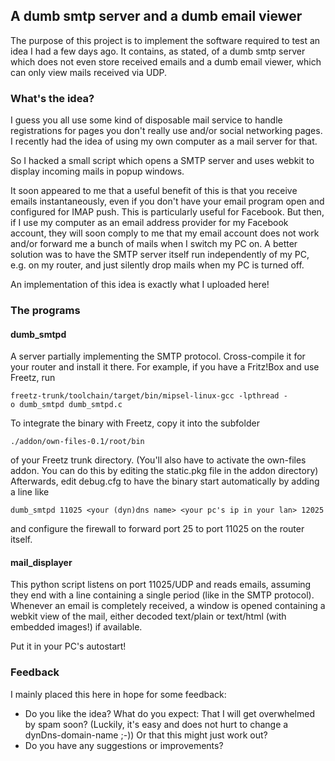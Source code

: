 == A dumb smtp server and a dumb email viewer ==
The purpose of this project is to implement the software required to test an
idea I had a few days ago. It contains, as stated, of a dumb smtp server which
does not even store received emails and a dumb email viewer, which can only
view mails received via UDP.

=== What's the idea? ===
I guess you all use some kind of disposable mail service to handle
registrations for pages you don't really use and/or social networking pages. I
recently had the idea of using my own computer as a mail server for that.

So I hacked a small script which opens a SMTP server and uses webkit to display
incoming mails in popup windows.

It soon appeared to me that a useful benefit of this is that you receive emails
instantaneously, even if you don't have your email program open and configured
for IMAP push. This is particularly useful for Facebook. But then, if I use my
computer as an email address provider for my Facebook account, they will
soon comply to me that my email account does not work and/or forward me a
bunch of mails when I switch my PC on. A better solution was to have the
SMTP server itself run independently of my PC, e.g. on my router, and just
silently drop mails when my PC is turned off.

An implementation of this idea is exactly what I uploaded here!

=== The programs ===
==== dumb_smtpd ====
A server partially implementing the SMTP protocol. Cross-compile it for your
router and install it there. For example, if you have a Fritz!Box and use Freetz,
run
 freetz-trunk/toolchain/target/bin/mipsel-linux-gcc -lpthread -o dumb_smtpd dumb_smtpd.c
To integrate the binary with Freetz, copy it into the subfolder
 ./addon/own-files-0.1/root/bin
of your Freetz trunk directory. (You'll also have to activate the own-files
addon. You can do this by editing the static.pkg file in the addon directory)
Afterwards, edit debug.cfg to have the binary start automatically by adding a line like
 dumb_smtpd 11025 <your (dyn)dns name> <your pc's ip in your lan> 12025
and configure the firewall to forward port 25 to port 11025 on the router itself.

==== mail_displayer ====
This python script listens on port 11025/UDP and reads emails, assuming they end with a
line containing a single period (like in the SMTP protocol). Whenever an email
is completely received, a window is opened containing a webkit view of the mail,
either decoded text/plain or text/html (with embedded images!) if available.

Put it in your PC's autostart!

=== Feedback ===
I mainly placed this here in hope for some feedback:
* Do you like the idea? What do you expect: That I will get overwhelmed by spam soon? (Luckily, it's easy and does not hurt to change a dynDns-domain-name ;-)) Or that this might just work out?
* Do you have any suggestions or improvements?
